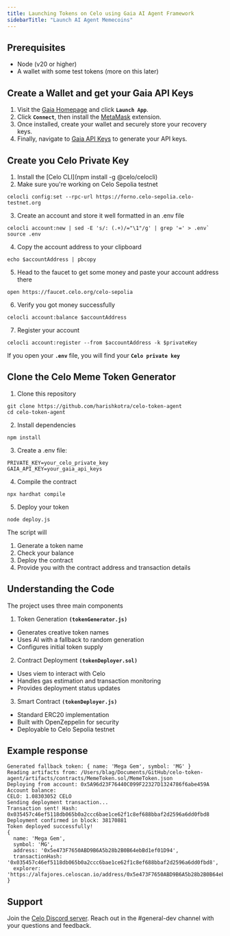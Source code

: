 ```yaml
---
title: Launching Tokens on Celo using Gaia AI Agent Framework
sidebarTitle: "Launch AI Agent Memecoins"
---
```


## Prerequisites

- Node (v20 or higher)
- A wallet with some test tokens (more on this later)

## Create a Wallet and get your Gaia API Keys

1. Visit the [Gaia Homepage](https://www.gaianet.ai/) and click **`Launch App`**.  
2. Click **`Connect`**, then install the [MetaMask](https://metamask.io/download/) extension.  
3. Once installed, create your wallet and securely store your recovery keys.  
4. Finally, navigate to [Gaia API Keys](https://www.gaianet.ai/setting/gaia-api-keys) to generate your API keys.

## Create you Celo Private Key

1. Install the [Celo CLI](npm install -g @celo/celocli)
2. Make sure you're working on Celo Sepolia testnet
```
celocli config:set --rpc-url https://forno.celo-sepolia.celo-testnet.org
```
3. Create an account and store it well formatted in an .env file 
```
celocli account:new | sed -E 's/: (.+)/="\1"/g' | grep '=' > .env`
source .env
```
4. Copy the account address to your clipboard
```
echo $accountAddress | pbcopy
```
5. Head to the faucet to get some money and paste your account address there
```
open https://faucet.celo.org/celo-sepolia
```
6. Verify you got money successfully
```
celocli account:balance $accountAddress
```
7. Register your account
```
celocli account:register --from $accountAddress -k $privateKey
```

If you open your **`.env`** file, you will find your **`Celo private key`**

## Clone the Celo Meme Token Generator

1. Clone this repository
```
git clone https://github.com/harishkotra/celo-token-agent
cd celo-token-agent
```
2. Install dependencies
```
npm install
```
3. Create a .env file:
```
PRIVATE_KEY=your_celo_private_key 
GAIA_API_KEY=your_gaia_api_keys
```
4. Compile the contract
```
npx hardhat compile
```
5. Deploy your token
```
node deploy.js
```

The script will

1. Generate a token name
2. Check your balance
3. Deploy the contract
4. Provide you with the contract address and transaction details

## Understanding the Code

The project uses three main components

1. Token Generation **`(tokenGenerator.js)`**
 - Generates creative token names
 - Uses AI with a fallback to random generation
 - Configures initial token supply
2. Contract Deployment **`(tokenDeployer.sol)`**
 - Uses viem to interact with Celo
 - Handles gas estimation and transaction monitoring
 - Provides deployment status updates
3. Smart Contract **`(tokenDeployer.js)`**
 - Standard ERC20 implementation
 - Built with OpenZeppelin for security
 - Deployable to Celo Sepolia testnet
 
## Example response

```
Generated fallback token: { name: 'Mega Gem', symbol: 'MG' }
Reading artifacts from: /Users/blag/Documents/GitHub/celo-token-agent/artifacts/contracts/MemeToken.sol/MemeToken.json
Deploying from account: 0x5A96d23F76440C099F22327D1324786f6abe459A
Account balance:
CELO: 1.08303052 CELO
Sending deployment transaction...
Transaction sent! Hash: 0x035457c46ef5118db065b0a2ccc6bae1ce62f1c8ef688bbaf2d2596a6dd0fbd8
Deployment confirmed in block: 38170881
Token deployed successfully!
{
  name: 'Mega Gem',
  symbol: 'MG',
  address: '0x5e473F7650ABD9B6A5b28b2B0B64ebBd1ef01D94',
  transactionHash: '0x035457c46ef5118db065b0a2ccc6bae1ce62f1c8ef688bbaf2d2596a6dd0fbd8',
  explorer: 'https://alfajores.celoscan.io/address/0x5e473F7650ABD9B6A5b28b2B0B64ebBd1ef01D94'
}
```

## Support

Join the [Celo Discord server](https://chat.celo.org). Reach out in the #general-dev channel with your questions and feedback.